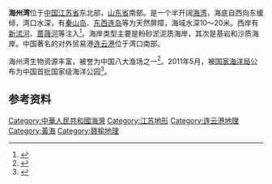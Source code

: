 {{coord|34|55|N|119|17|E|region:CN_type:waterbody|display=title}}

{{中国自然保护单位 
|级别 = 国家级海洋特别保护区
|名称 = 海州湾海湾生态与自然遗迹
|图片 = {{Location map+ |China Northern Plain relief |width=300 |float=right | |places={{Location map~ |China Northern Plain relief |lat=34.916341 |long=119.281082 |label=海州湾  |position=right}}}}
|省名 =
|市/县名 =
|面积 = 490.37 km<sup>2</sup>
|所在 = [[江苏省|江苏省]][[连云港市|连云港市]]
|分类 = 
|建立时间 = 
}}
'''海州湾'''位于[[中国|中国]][[江苏省|江苏省]]东北部，[[山东省|山东省]]南部。是一个半开阔[[海湾|海湾]]，海底自西向东缓倾，湾口水深，有[[秦山岛|秦山岛]]、[[东西连岛|东西连岛]]等为天然屏障，海域水深10～20米。西岸有[[新沭河|新沭河]]、[[蔷薇河|蔷薇河]]等注入<ref>{{cite book zh |author=辞海编纂委员会 |title=《辞海》（1999年版） |format=M |edition=1 |location=上海 |publisher=上海辞书出版社 |date=2000 |pages= |id= ISBN 7-5326-0630-9}}</ref>。海岸类型主要是粉砂淤泥质海岸，其次是基岩和沙质海岸。中国著名的对外贸易港[[连云港|连云港]]位于湾口南部。

海州湾生物资源丰富，被誉为中国八大渔场之一<ref>{{cite web | language = zh-cn | publisher = 新浪 | title = 海州湾：为蓝色经济储备能量 | url = http://finance.sina.com.cn/roll/20101105/09043509236.shtmll | date = 2010-11-05 | accessdate = 2011-09-18 }}{{dead link|date=2018年3月 |bot=InternetArchiveBot |fix-attempted=yes }}</ref>。2011年5月，被[[国家海洋局|国家海洋局]]公布为中国首批国家级海洋公园<ref>{{cite web | language = zh-cn | publisher = 连网 | title = 我国首批国家级海洋公园选中港城海州湾 | url = http://www.lygnews.com/news/news_jdfw/2011/0520/29943.html | date = 2010-05-20 | accessdate = 2011-09-18 }}{{dead link|date=2018年3月 |bot=InternetArchiveBot |fix-attempted=yes }}</ref>。

==参考资料==
{{Reflist|2}}
{{中国周边海洋}}
{{DEFAULTSORT:Haizhou}}
[[Category:中華人民共和國海灣|Category:中華人民共和國海灣]]
[[Category:江苏地形|Category:江苏地形]]
[[Category:连云港地理|Category:连云港地理]]
[[Category:黃海|Category:黃海]]
[[Category:赣榆地理|Category:赣榆地理]]